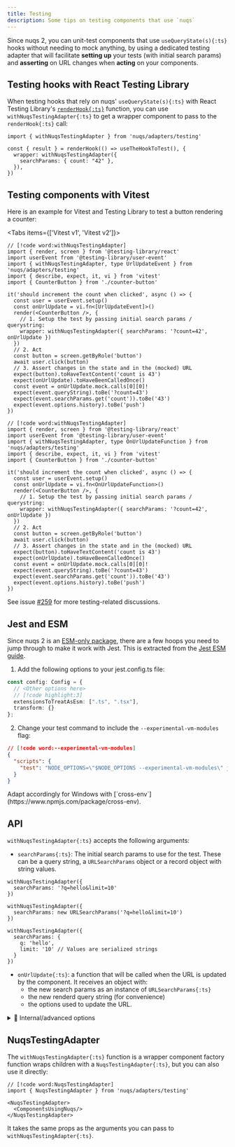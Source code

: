 ```yaml
---
title: Testing
description: Some tips on testing components that use `nuqs`
---
```


Since nuqs 2, you can unit-test components that use `useQueryState(s){:ts}` hooks
without needing to mock anything, by using a dedicated testing adapter that will
facilitate **setting up** your tests (with initial search params) and **asserting**
on URL changes when **acting** on your components.

## Testing hooks with React Testing Library

When testing hooks that rely on nuqs' `useQueryState(s){:ts}` with React Testing Library's
[`renderHook{:ts}`](https://testing-library.com/docs/react-testing-library/api/#renderhook) function,
you can use `withNuqsTestingAdapter{:ts}` to get a wrapper component to pass to the
`renderHook{:ts}` call:

```tsx
import { withNuqsTestingAdapter } from 'nuqs/adapters/testing'

const { result } = renderHook(() => useTheHookToTest(), {
  wrapper: withNuqsTestingAdapter({
    searchParams: { count: "42" },
  }),
})
```

## Testing components with Vitest

Here is an example for Vitest and Testing Library to test a button rendering
a counter:

<Tabs items={['Vitest v1', 'Vitest v2']}>

```tsx title="counter-button.test.tsx" tab="Vitest v1"
// [!code word:withNuqsTestingAdapter]
import { render, screen } from '@testing-library/react'
import userEvent from '@testing-library/user-event'
import { withNuqsTestingAdapter, type UrlUpdateEvent } from 'nuqs/adapters/testing'
import { describe, expect, it, vi } from 'vitest'
import { CounterButton } from './counter-button'

it('should increment the count when clicked', async () => {
  const user = userEvent.setup()
  const onUrlUpdate = vi.fn<[UrlUpdateEvent]>()
  render(<CounterButton />, {
    // 1. Setup the test by passing initial search params / querystring:
    wrapper: withNuqsTestingAdapter({ searchParams: '?count=42', onUrlUpdate })
  })
  // 2. Act
  const button = screen.getByRole('button')
  await user.click(button)
  // 3. Assert changes in the state and in the (mocked) URL
  expect(button).toHaveTextContent('count is 43')
  expect(onUrlUpdate).toHaveBeenCalledOnce()
  const event = onUrlUpdate.mock.calls[0][0]!
  expect(event.queryString).toBe('?count=43')
  expect(event.searchParams.get('count')).toBe('43')
  expect(event.options.history).toBe('push')
})
```

```tsx title="counter-button.test.tsx" tab="Vitest v2"
// [!code word:withNuqsTestingAdapter]
import { render, screen } from '@testing-library/react'
import userEvent from '@testing-library/user-event'
import { withNuqsTestingAdapter, type OnUrlUpdateFunction } from 'nuqs/adapters/testing'
import { describe, expect, it, vi } from 'vitest'
import { CounterButton } from './counter-button'

it('should increment the count when clicked', async () => {
  const user = userEvent.setup()
  const onUrlUpdate = vi.fn<OnUrlUpdateFunction>()
  render(<CounterButton />, {
    // 1. Setup the test by passing initial search params / querystring:
    wrapper: withNuqsTestingAdapter({ searchParams: '?count=42', onUrlUpdate })
  })
  // 2. Act
  const button = screen.getByRole('button')
  await user.click(button)
  // 3. Assert changes in the state and in the (mocked) URL
  expect(button).toHaveTextContent('count is 43')
  expect(onUrlUpdate).toHaveBeenCalledOnce()
  const event = onUrlUpdate.mock.calls[0][0]!
  expect(event.queryString).toBe('?count=43')
  expect(event.searchParams.get('count')).toBe('43')
  expect(event.options.history).toBe('push')
})
```

</Tabs>

See issue [#259](https://github.com/47ng/nuqs/issues/259) for more testing-related discussions.

## Jest and ESM

Since nuqs 2 is an [ESM-only package](https://gist.github.com/sindresorhus/a39789f98801d908bbc7ff3ecc99d99c),
there are a few hoops you need to jump through to make it work with Jest.
This is extracted from the [Jest ESM guide](https://jestjs.io/docs/ecmascript-modules).

1. Add the following options to your jest.config.ts file:

```ts title="jest.configx.ts"
const config: Config = {
  // <Other options here>
  // [!code highlight:3]
  extensionsToTreatAsEsm: [".ts", ".tsx"],
  transform: {}
};
```

2. Change your test command to include the `--experimental-vm-modules` flag:

```json title="package.json"
// [!code word:--experimental-vm-modules]
{
  "scripts": {
    "test": "NODE_OPTIONS=\"$NODE_OPTIONS --experimental-vm-modules\" jest"
  }
}
```

<Callout>
Adapt accordingly for Windows with [`cross-env`](https://www.npmjs.com/package/cross-env).
</Callout>

## API

`withNuqsTestingAdapter{:ts}` accepts the following arguments:

- `searchParams{:ts}`: The initial search params to use for the test. These can be a
  query string, a `URLSearchParams` object or a record object with string values.

```tsx
withNuqsTestingAdapter({
  searchParams: '?q=hello&limit=10'
})

withNuqsTestingAdapter({
  searchParams: new URLSearchParams('?q=hello&limit=10')
})

withNuqsTestingAdapter({
  searchParams: {
    q: 'hello',
    limit: '10' // Values are serialized strings
  }
})
```

- `onUrlUpdate{:ts}`: a function that will be called when the URL is updated
  by the component. It receives an object with:
  - the new search params as an instance of `URLSearchParams{:ts}`
  - the new renderd query string (for convenience)
  - the options used to update the URL.

<details>
<summary>🧪 Internal/advanced options</summary>

- `rateLimitFactor{:ts}`. By default, rate limiting is disabled when testing,
as it can lead to unexpected behaviours. Setting this to 1 will enable rate
limiting with the same factor as in production.

- `resetUrlUpdateQueueOnMount{:ts}`: clear the URL update queue before running the test.
This is `true{:ts}` by default to isolate tests, but you can set it to `false{:ts}` to keep the
URL update queue between renders and match the production behaviour more closely.

</details>


## NuqsTestingAdapter

The `withNuqsTestingAdapter{:ts}` function is a wrapper component factory function
wraps children with a `NuqsTestingAdapter{:ts}`, but you can also use
it directly:

```tsx
// [!code word:NuqsTestingAdapter]
import { NuqsTestingAdapter } from 'nuqs/adapters/testing'

<NuqsTestingAdapter>
  <ComponentsUsingNuqs/>
</NuqsTestingAdapter>
```

It takes the same props as the arguments you can pass to `withNuqsTestingAdapter{:ts}`.
